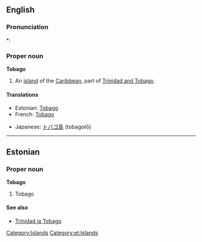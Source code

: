 ==English==

===Pronunciation===
*: {{rhymes|eɪɡəʊ}}

===Proper noun===
{{wikipedia}}
'''Tobago'''

# An [[island]] of the [[Caribbean]], part of [[Trinidad and Tobago]].

====Translations====
{{trans-top|island of the Caribbean}}
* Estonian: [[#Estonian|Tobago]]
* French: [[Tobago#French|Tobago]]
{{trans-mid}}
* Japanese: [[トバゴ島]] (tobagotō)
{{trans-bottom}}

[[Category:Islands]]

----

==Estonian==
{{wikipedia|lang=et}}

===Proper noun===
'''Tobago'''

# Tobago

====See also====
* [[Trinidad ja Tobago]]

[[Category:et:Islands]]